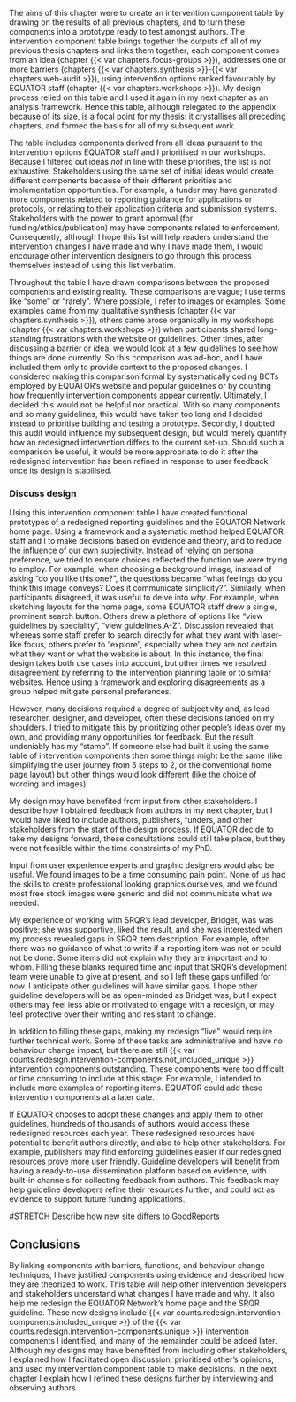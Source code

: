 The aims of this chapter were to create an intervention component table by drawing on the results of all previous chapters, and to turn these components into a prototype ready to test amongst authors. The intervention component table brings together the outputs of all of my previous thesis chapters and links them together; each component comes from an idea (chapter {{< var chapters.focus-groups >}}), addresses one or more barriers (chapters {{< var chapters.synthesis >}}-{{< var chapters.web-audit >}}), using intervention options ranked favourably by EQUATOR staff (chapter {{< var chapters.workshops >}}). My design process relied on this table and I used it again in my next chapter as an analysis framework. Hence this table, although relegated to the appendix because of its size, is a focal point for my thesis: it crystallises all preceding chapters, and formed the basis for all of my subsequent work.

The table includes components derived from all ideas pursuant to the intervention options EQUATOR staff and I prioritised in our workshops. Because I filtered out ideas _not_ in line with these priorities, the list is not exhaustive. Stakeholders using the same set of initial ideas would create different components because of their different priorities and implementation opportunities. For example, a funder may have generated more components related to reporting guidance for applications or protocols, or relating to their application criteria and submission systems. Stakeholders with the power to grant approval (for funding/ethics/publication) may have components related to enforcement. Consequently, although I hope this list will help readers understand the intervention changes I have made and why I have made them, I would encourage other intervention designers to go through this process themselves instead of using this list verbatim.

Throughout the table I have drawn comparisons between the proposed components and existing reality. These comparisons are vague; I use terms like "some" or "rarely". Where possible, I refer to images or examples. Some examples came from my qualitative synthesis (chapter {{< var chapters.synthesis >}}), others came arose organically in my workshops (chapter {{< var chapters.workshops >}}) when participants shared long-standing frustrations with the website or guidelines. Other times, after discussing a barrier or idea, we would look at a few guidelines to see how things are done currently. So this comparison was ad-hoc, and I have included them only to provide context to the proposed changes. I considered making this comparison formal by systematically coding BCTs employed by EQUATOR's website and popular guidelines or by counting how frequently intervention components appear currently. Ultimately, I decided this would not be helpful nor practical. With so many components and so many guidelines, this would have taken too long and I decided instead to prioritise building and testing a prototype. Secondly, I doubted this audit would influence my subsequent design, but would merely quantify how an redesigned intervention differs to the current set-up. Should such a comparison be useful, it would be more appropriate to do it after the redesigned intervention has been refined in response to user feedback, once its design is stabilised.

### Discuss design 

Using this intervention component table I have created functional prototypes of a redesigned reporting guidelines and the EQUATOR Network home page. Using a framework and a systematic method helped EQUATOR staff and I to make decisions based on evidence and theory, and to reduce the influence of our own subjectivity. Instead of relying on personal preference, we tried to ensure choices reflected the function we were trying to employ. For example, when choosing a background image, instead of asking "do you like this one?", the questions became "what feelings do you think this image conveys? Does it communicate simplicity?". Similarly, when participants disagreed, it was useful to delve into _why_. For example, when sketching layouts for the home page, some EQUATOR staff drew a single, prominent search button. Others drew a plethora of options like "view guidelines by speciality", "view guidelines A-Z". Discussion revealed that whereas some staff prefer to search directly for what they want with laser-like focus, others prefer to "explore", especially when they are not certain what they want or what the website is about. In this instance, the final design takes both use cases into account, but other times we resolved disagreement by referring to the intervention planning table or to similar websites. Hence using a framework and exploring disagreements as a group helped mitigate personal preferences. 

However, many decisions required a degree of subjectivity and, as lead researcher, designer, and developer, often these decisions landed on my shoulders. I tried to mitigate this by prioritizing other people's ideas over my own, and providing many opportunities for feedback. But the result undeniably has my “stamp”. If someone else had built it using the same table of intervention components then some things might be the same (like simplifying the user journey from 5 steps to 2, or the conventional home page layout) but other things would look different (like the choice of wording and images).

My design may have benefited from input from other stakeholders. I describe how I obtained feedback from authors in my next chapter, but I would have liked to include authors, publishers, funders, and other stakeholders from the start of the design process. If EQUATOR decide to take my designs forward, these consultations could still take place, but they were not feasible within the time constraints of my PhD. 

Input from user experience experts and graphic designers would also be useful. We found images to be a time consuming pain point. None of us had the skills to create professional looking graphics ourselves, and we found most free stock images were generic and did not communicate what we needed. 

My experience of working with SRQR's lead developer, Bridget, was was positive; she was supportive, liked the result, and she was interested when my process revealed gaps in SRQR item description. For example, often there was no guidance of what to write if a reporting item was not or could not be done. Some items did not explain why they are important and to whom. Filling these blanks required time and input that SRQR's development team were unable to give at present, and so I left these gaps unfilled for now. I anticipate other guidelines will have similar gaps. I hope other guideline developers will be as open-minded as Bridget was, but I expect others may feel less able or motivated to engage with a redesign, or may feel protective over their writing and resistant to change. 

In addition to filling these gaps, making my redesign "live" would require further technical work. Some of these tasks are administrative and have no behaviour change impact, but there are still {{< var counts.redesign.intervention-components.not_included_unique >}} intervention components outstanding. These components were too difficult or time consuming to include at this stage. For example, I intended to include more examples of reporting items. EQUATOR could add these intervention components at a later date. 

If EQUATOR chooses to adopt these changes and apply them to other guidelines, hundreds of thousands of authors would access these redesigned resources each year. These redesigned resources have potential to benefit authors directly, and also to help other stakeholders. For example, publishers may find enforcing guidelines easier if our redesigned resources prove more user friendly. Guideline developers will benefit from having a ready-to-use dissemination platform based on evidence, with built-in channels for collecting feedback from authors. This feedback may help guideline developers refine their resources further, and could act as evidence to support future funding applications. 


#STRETCH Describe how new site differs to GoodReports

<!-- #TODO: consider moving this paragraph to the design chapter? Initially, and probably because of my background in software development, I looked at user experience literature (e.g., @experienceGuideUsingUserExperience) but quickly realised that heuristics for creating easy-to-use websites don't really generalise to long-form instructional text. Thinking of comparable documents, I then looked into user testing instruction manuals (@mollerUsabilityTestingUser2013) but found that focusing on the document alone neglected other parts of the intervention, like the impact of journal policies or the behaviour of peer reviewers. A conversation with a professor of Human-Computer Interaction was interesting but focussing on information technology design seemed, again, to only cover part of the problem. -->

## Conclusions

By linking components with barriers, functions, and behaviour change techniques, I have justified components using evidence and described how they are theorized to work. This table will help other intervention developers and stakeholders understand what changes I have made and why. It also help me redesign the EQUATOR Network's home page and the SRQR guideline. These new designs include {{< var counts.redesign.intervention-components.included_unique  >}} of the {{< var counts.redesign.intervention-components.unique >}} intervention components I identified, and many of the remainder could be added later. Although my designs may have benefited from including other stakeholders, I explained how I facilitated open discussion, prioritised other's opinions, and used my intervention component table to make decisions. In the next chapter I explain how I refined these designs further by interviewing and observing authors.
